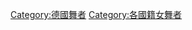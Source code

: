 {{Commons category|Dancers from Germany}}

[[Category:德國舞者|Category:德國舞者]]
[[Category:各國籍女舞者‎|Category:各國籍女舞者‎]]